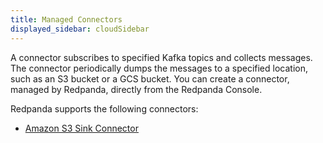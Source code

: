```yaml
---
title: Managed Connectors
displayed_sidebar: cloudSidebar
---
```


<head>
    <meta name="title" content="Managed Connectors | Redpanda Docs"/>
    <meta name="description" content="Connectors provide a framework for streaming data into and out of Redpanda."/>
    <link rel="canonical" href="https://docs.redpanda.com/docs/deploy/deployment-option/cloud/managed-connectors/" />
</head>

A connector subscribes to specified Kafka topics and collects messages. The connector periodically dumps the messages to a specified location, such as an S3 bucket or a GCS bucket. You can create a connector, managed by Redpanda, directly from the Redpanda Console.

Redpanda supports the following connectors:

- [Amazon S3 Sink Connector](./create-s3-sink-connector.mdx)